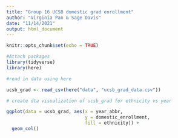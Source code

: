 ```yaml
---
title: "Group 16 UCSB domestic grad enrollment"
author: "Virginia Pan & Sage Davis"
date: "11/14/2021"
output: html_document
---
```


```r
knitr::opts_chunk$set(echo = TRUE)

#Attach packages 
library(tidyverse)
library(here)
```

```r
#read in data using here

ucsb_grad <- read_csv(here("data", "ucsb_grad_data.csv"))
```

```r
# create dta visualization of ucsb_grad for ethnicity vs year

ggplot(data = ucsb_grad, aes(x = year_abbr, 
                             y = domestic_enrollment, 
                             fill = ethnicity)) +
  geom_col()

```

